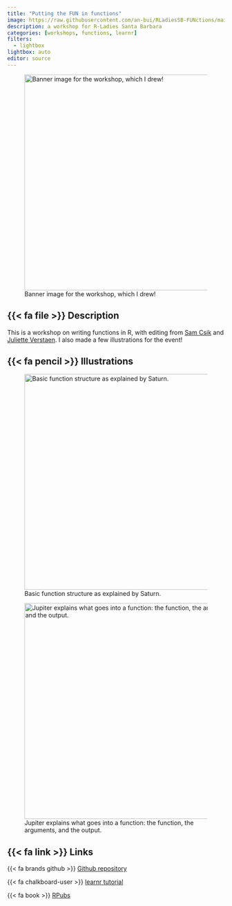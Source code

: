 ```yaml
---
title: "Putting the FUN in functions"
image: https://raw.githubusercontent.com/an-bui/RLadiesSB-FUNctions/main/figures/title.jpg
description: a workshop for R-Ladies Santa Barbara
categories: [workshops, functions, learnr]
filters: 
  - lightbox
lightbox: auto
editor: source
---
```


![Banner image for the workshop, which I drew!](https://raw.githubusercontent.com/an-bui/RLadiesSB-FUNctions/main/figures/title.jpg){fig-alt="Banner image for event titled 'Putting the FUN in functions' against a dark blue background with yellow stars and smiling planets." width=500}

## {{< fa file >}} Description

This is a workshop on writing functions in R, with editing from [Sam Csik](https://github.com/samanthacsik) and [Juliette Verstaen](https://www.julietteverstaen.com/). I also made a few illustrations for the event!

## {{< fa pencil >}} Illustrations

![Basic function structure as explained by Saturn.](https://raw.githubusercontent.com/an-bui/RLadiesSB-FUNctions/main/figures/function-structure.jpg){description="A smiling planet Saturn explains function structure against a dark blue background. A function takes arguments, does something with those arguments, then returns a new object." fig-alt="A smiling planet Saturn explains function structure against a dark blue background. A function takes arguments, does something with those arguments, then returns a new object." width=500}


![Jupiter explains what goes into a function: the function, the arguments, and the output.](https://raw.githubusercontent.com/an-bui/RLadiesSB-FUNctions/main/figures/function-components.jpg){description="Jupiter explains that using a function takes three steps: 1) the function, 2) the arguments, then 3) the output." fig-alt="Jupiter explains that using a function takes three steps: 1) the function, 2) the arguments, then 3) the output." width=500}


## {{< fa link >}} Links

{{< fa brands github >}} [Github repository](https://github.com/an-bui/RLadiesSB-FUNctions)  

{{< fa chalkboard-user >}} [learnr tutorial](https://an-bui.shinyapps.io/FUNctions-learnR/)  

{{< fa book >}} [RPubs](https://rpubs.com/an-bui/fun-functions)

